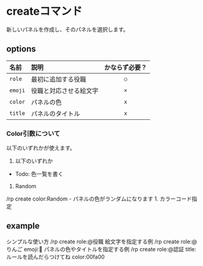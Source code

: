 
# createコマンド
新しいパネルを作成し、そのパネルを選択します。
## options
| 名前             | 説明          | かならず必要？    |
|:---|:---|:--:|
| `role`  | 最初に追加する役職     | `○` |
| `emoji` | 役職と対応させる絵文字 | `×`        |
| `color` | パネルの色 | `x` |
| `title` | パネルのタイトル | `x` |
### Color引数について
以下のいずれかが使えます。

1. 以下のいずれか
  - Todo: 色一覧を書く
1. Random
<CommandBox>
    /rp create color:Random
</CommandBox>
  - パネルの色がランダムになります
1. カラーコード指定

## example
シンプルな使い方
<CommandBox>
    /rp create role:@役職
</CommandBox>
絵文字を指定する例
<CommandBox>
    /rp create role:@りんご emoji::apple:
</CommandBox>
パネルの色やタイトルを指定する例
<CommandBox>
    /rp create role:@認証 title:ルールを読んだらつけてね color:00fa00
</CommandBox>